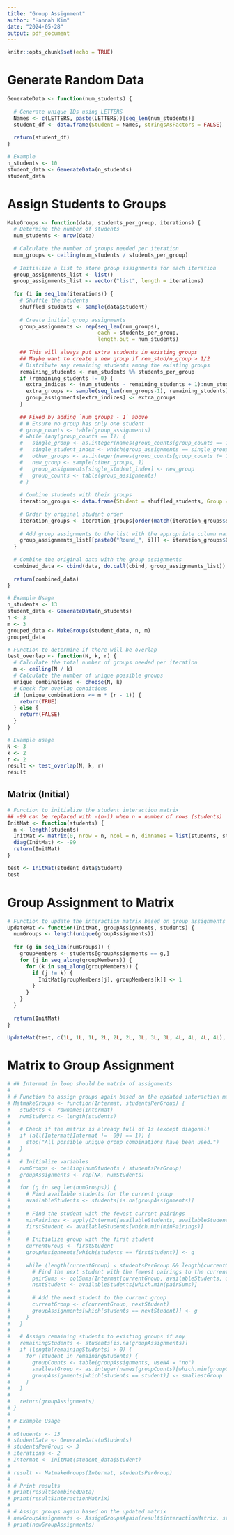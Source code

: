 ```yaml
---
title: "Group Assignment"
author: "Hannah Kim"
date: "2024-05-28"
output: pdf_document
---
```


```r
knitr::opts_chunk$set(echo = TRUE)
```

# Generate Random Data

```r
GenerateData <- function(num_students) {
  
  # Generate unique IDs using LETTERS
  Names <- c(LETTERS, paste(LETTERS))[seq_len(num_students)]
  student_df <- data.frame(Student = Names, stringsAsFactors = FALSE)
  
  return(student_df)
}

# Example
n_students <- 10
student_data <- GenerateData(n_students)
student_data

```

# Assign Students to Groups

```r
MakeGroups <- function(data, students_per_group, iterations) {
  # Determine the number of students
  num_students <- nrow(data)
  
  # Calculate the number of groups needed per iteration
  num_groups <- ceiling(num_students / students_per_group)
  
  # Initialize a list to store group assignments for each iteration
  group_assignments_list <- list()
  group_assignments_list <- vector("list", length = iterations)
  
  for (i in seq_len(iterations)) {
    # Shuffle the students
    shuffled_students <- sample(data$Student)
    
    # Create initial group assignments
    group_assignments <- rep(seq_len(num_groups), 
                             each = students_per_group, 
                             length.out = num_students)
    
    ## This will always put extra students in existing groups
    ## Maybe want to create a new group if rem_stud/n_group > 1/2
    # Distribute any remaining students among the existing groups
    remaining_students <- num_students %% students_per_group
    if (remaining_students != 0) {
      extra_indices <- (num_students - remaining_students + 1):num_students
      extra_groups <- sample(seq_len(num_groups-1), remaining_students)
      group_assignments[extra_indices] <- extra_groups
    }
    
    ## Fixed by adding `num_groups - 1` above
    # # Ensure no group has only one student
    # group_counts <- table(group_assignments)
    # while (any(group_counts == 1)) {
    #   single_group <- as.integer(names(group_counts[group_counts == 1]))
    #   single_student_index <- which(group_assignments == single_group)
    #   other_groups <- as.integer(names(group_counts[group_counts != 1]))
    #   new_group <- sample(other_groups, 1)
    #   group_assignments[single_student_index] <- new_group
    #   group_counts <- table(group_assignments)
    # }
    
    # Combine students with their groups
    iteration_groups <- data.frame(Student = shuffled_students, Group = group_assignments)
    
    # Order by original student order
    iteration_groups <- iteration_groups[order(match(iteration_groups$Student, data$Student)), ]
    
    # Add group assignments to the list with the appropriate column name
    group_assignments_list[[paste0("Round_", i)]] <- iteration_groups$Group
  }
  
  # Combine the original data with the group assignments
  combined_data <- cbind(data, do.call(cbind, group_assignments_list))
  
  return(combined_data)
}

```

```r
# Example Usage
n_students <- 13
student_data <- GenerateData(n_students)
n <- 3
m <- 3
grouped_data <- MakeGroups(student_data, n, m)
grouped_data

```

```r
# Function to determine if there will be overlap
test_overlap <- function(N, k, r) {
  # Calculate the total number of groups needed per iteration
  m <- ceiling(N / k)
  # Calculate the number of unique possible groups
  unique_combinations <- choose(N, k)
  # Check for overlap conditions
  if (unique_combinations <= m * (r - 1)) {
    return(TRUE)
  } else {
    return(FALSE)
  }
}

# Example usage
N <- 3
k <- 2
r <- 2
result <- test_overlap(N, k, r)
result

```

## Matrix (Initial)
```r
# Function to initialize the student interaction matrix
## -99 can be replaced with -(n-1) when n = number of rows (students)
InitMat <- function(students) {
  n <- length(students)
  InitMat <- matrix(0, nrow = n, ncol = n, dimnames = list(students, students))
  diag(InitMat) <- -99
  return(InitMat)
}

test <- InitMat(student_data$Student)
test

```

# Group Assignment to Matrix

```r
# Function to update the interaction matrix based on group assignments
UpdateMat <- function(InitMat, groupAssignments, students) {
  numGroups <- length(unique(groupAssignments))
  
  for (g in seq_len(numGroups)) {
    groupMembers <- students[groupAssignments == g,]
    for (j in seq_along(groupMembers)) {
      for (k in seq_along(groupMembers)) {
        if (j != k) {
          InitMat[groupMembers[j], groupMembers[k]] <- 1
        }
      }
    }
  }
  
  return(InitMat)
}

UpdateMat(test, c(1L, 1L, 1L, 2L, 2L, 2L, 3L, 3L, 3L, 4L, 4L, 4L, 4L), student_data)

```

# Matrix to Group Assignment
```r
# ## Intermat in loop should be matrix of assignments
# 
# # Function to assign groups again based on the updated interaction matrix
# MatmakeGroups <- function(Intermat, studentsPerGroup) {
#   students <- rownames(Intermat)
#   numStudents <- length(students)
#   
#   # Check if the matrix is already full of 1s (except diagonal)
#   if (all(Intermat[Intermat != -99] == 1)) {
#     stop("All possible unique group combinations have been used.")
#   }
#   
#   # Initialize variables
#   numGroups <- ceiling(numStudents / studentsPerGroup)
#   groupAssignments <- rep(NA, numStudents)
#   
#   for (g in seq_len(numGroups)) {
#     # Find available students for the current group
#     availableStudents <- students[is.na(groupAssignments)]
#     
#     # Find the student with the fewest current pairings
#     minPairings <- apply(Intermat[availableStudents, availableStudents], 1, sum)
#     firstStudent <- availableStudents[which.min(minPairings)]
#     
#     # Initialize group with the first student
#     currentGroup <- firstStudent
#     groupAssignments[which(students == firstStudent)] <- g
#     
#     while (length(currentGroup) < studentsPerGroup && length(currentGroup) < length(availableStudents)) {
#       # Find the next student with the fewest pairings to the current group
#       pairSums <- colSums(Intermat[currentGroup, availableStudents, drop = FALSE])
#       nextStudent <- availableStudents[which.min(pairSums)]
#       
#       # Add the next student to the current group
#       currentGroup <- c(currentGroup, nextStudent)
#       groupAssignments[which(students == nextStudent)] <- g
#     }
#   }
#   
#   # Assign remaining students to existing groups if any
#   remainingStudents <- students[is.na(groupAssignments)]
#   if (length(remainingStudents) > 0) {
#     for (student in remainingStudents) {
#       groupCounts <- table(groupAssignments, useNA = "no")
#       smallestGroup <- as.integer(names(groupCounts)[which.min(groupCounts)])
#       groupAssignments[which(students == student)] <- smallestGroup
#     }
#   }
#   
#   return(groupAssignments)
# }
# 
# # Example Usage
# 
# nStudents <- 13
# studentData <- GenerateData(nStudents)
# studentsPerGroup <- 3
# iterations <- 2
# Intermat <- InitMat(student_data$Student)
# 
# result <- MatmakeGroups(Intermat, studentsPerGroup)
# 
# # Print results
# print(result$combinedData)
# print(result$interactionMatrix)
# 
# # Assign groups again based on the updated matrix
# newGroupAssignments <- AssignGroupsAgain(result$interactionMatrix, studentsPerGroup)
# print(newGroupAssignments)
```

```r

```


